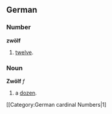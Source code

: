 ==German==
===Number===
'''zwölf'''
# [[twelve]].

===Noun===
'''Zwölf''' ''f''
# a [[dozen]].
[[Category:German cardinal Numbers|1]